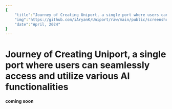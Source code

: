 ```yaml
---
{
    "title":"Journey of Creating Uniport, a single port where users can seamlessly access and utilize various AI functionalities",
    "img":"https://github.com/iAryanK/Uniport/raw/main/public/screenshots/landing.png?raw=true",
    "date":"April, 2024"
}
---
```


# Journey of Creating Uniport, a single port where users can seamlessly access and utilize various AI functionalities

**coming soon**


